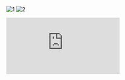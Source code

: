 ![1](/images/works/10/1.png)
![2](/images/works/10/2.png)

<iframe
  src="https://www.youtube.com/embed/nQGKfc4BIK4?si=XANpdCFdHHBoh-ac"
  title="YouTube video player"
  frameborder="0"
  allow="accelerometer; autoplay; clipboard-write; encrypted-media; gyroscope; picture-in-picture; web-share"
  allowfullscreen
  style={{ width: '100%', aspectRatio: '16/9' }}
/>

![3](/images/works/10/3.png)
![4](/images/works/10/4.png)
![5](/images/works/10/5.png)
![6](/images/works/10/6.png)

<div style={{ padding: '2.5%', paddingTop: 0, backgroundColor: 'black' }}>
  <div
    style={{
      width: '100%',
      display: 'flex',
      flexDirection: 'column',
      justifyContent: 'space-between',
      aspectRatio: '1000 / 1920',
    }}
  >
    <div
      style={{
        width: '100%',
        display: 'flex',
        justifyContent: 'space-between',
      }}
    >
      <video
        src="/images/works/10/movies/1.mp4"
        autoPlay
        loop
        muted
        playsInline
        style={{ width: '49.5%' }}
      />
      <video
        src="/images/works/10/movies/2.mp4"
        autoPlay
        loop
        muted
        playsInline
        style={{ width: '49.5%' }}
      />
    </div>
    <video
      src="/images/works/10/movies/3.mp4"
      autoPlay
      loop
      muted
      playsInline
      style={{ width: '100%' }}
    />
    <div
      style={{
        width: '100%',
        display: 'flex',
        justifyContent: 'space-between',
      }}
    >
      <video
        src="/images/works/10/movies/4.mp4"
        autoPlay
        loop
        muted
        playsInline
        style={{ width: '49.5%' }}
      />
      <video
        src="/images/works/10/movies/5.mp4"
        autoPlay
        loop
        muted
        playsInline
        style={{ width: '49.5%' }}
      />
    </div>
    <div
      style={{
        width: '100%',
        display: 'flex',
        justifyContent: 'space-between',
      }}
    >
      <video
        src="/images/works/10/movies/6.mp4"
        autoPlay
        loop
        muted
        playsInline
        style={{ width: '33%' }}
      />
      <video
        src="/images/works/10/movies/7.mp4"
        autoPlay
        loop
        muted
        playsInline
        style={{ width: '33%' }}
      />
      <video
        src="/images/works/10/movies/8.mp4"
        autoPlay
        loop
        muted
        playsInline
        style={{ width: '33%' }}
      />
    </div>
    <video
      src="/images/works/10/movies/9.mp4"
      autoPlay
      loop
      muted
      playsInline
      style={{ width: '100%' }}
    />
  </div>
</div>

![7](/images/works/10/7.png)

